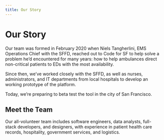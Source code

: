 ```yaml
---
title: Our Story
---
```




# Our Story

Our team was formed in February 2020 when Niels Tangherlini, EMS Operations Chief with the SFFD, reached out to Code for SF to help solve a problem he’d encountered for many years: how to help ambulances direct non-critical patients to EDs with the most availability.

Since then, we’ve worked closely with the SFFD, as well as nurses, administrators, and IT departments from local hospitals to develop an working prototype of the platform.

Today, we’re preparing to beta test the tool in the city of San Francisco.

<Callout
	heading="Curious how RoutED could help your city?"
	cta="Contact Us"
/>


## Meet the Team

Our all-volunteer team includes software engineers, data analysts, full-stack developers, and designers, with experience in patient health care records, hospitality, government services, and logistics.

<Team />

<Callout
	heading="Interested in volunteering?"
	subheading="Join our Code for America meetup group on Wednesdays at 6:30pm (Pacific)"
	cta="Learn More"
/>
